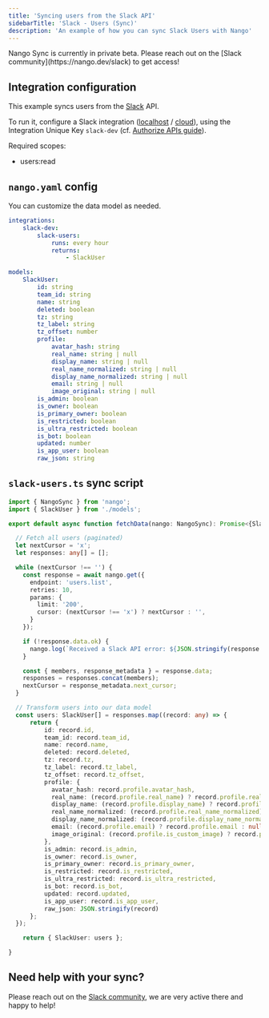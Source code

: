 ```yaml
---
title: 'Syncing users from the Slack API'
sidebarTitle: 'Slack - Users (Sync)'
description: 'An example of how you can sync Slack Users with Nango'
---
```


<Note>
Nango Sync is currently in private beta.  
Please reach out on the [Slack community](https://nango.dev/slack) to get access!
</Note>

## Integration configuration

This example syncs users from the [Slack](/integrations/all/slack) API.

To run it, configure a Slack integration ([localhost](http://localhost:3003/integration/create) / [cloud](https://app.nango.dev/integration/create)), using the Integration Unique Key `slack-dev` (cf. [Authorize APIs guide](/guides/oauth)).

Required scopes:
- users:read

## `nango.yaml` config

You can customize the data model as needed.

```yaml nango.yaml
integrations:
    slack-dev:
        slack-users:
            runs: every hour
            returns:
                - SlackUser

models:
    SlackUser:
        id: string
        team_id: string
        name: string
        deleted: boolean
        tz: string
        tz_label: string
        tz_offset: number
        profile:
            avatar_hash: string
            real_name: string | null
            display_name: string | null
            real_name_normalized: string | null
            display_name_normalized: string | null
            email: string | null
            image_original: string | null
        is_admin: boolean
        is_owner: boolean
        is_primary_owner: boolean
        is_restricted: boolean
        is_ultra_restricted: boolean
        is_bot: boolean
        updated: number
        is_app_user: boolean
        raw_json: string
```

## `slack-users.ts` sync script

```ts
import { NangoSync } from 'nango';
import { SlackUser } from './models';

export default async function fetchData(nango: NangoSync): Promise<{SlackUser: SlackUser[]}> {

  // Fetch all users (paginated)
  let nextCursor = 'x';
  let responses: any[] = [];

  while (nextCursor !== '') {
    const response = await nango.get({
      endpoint: 'users.list',
      retries: 10,
      params: {
        limit: '200',
        cursor: (nextCursor !== 'x') ? nextCursor : '',
      }
    });

    if (!response.data.ok) {
      nango.log(`Received a Slack API error: ${JSON.stringify(response.data, null, 2)}`);
    }

    const { members, response_metadata } = response.data;
    responses = responses.concat(members);
    nextCursor = response_metadata.next_cursor;
  }

  // Transform users into our data model
  const users: SlackUser[] = responses.map((record: any) => {
      return {
          id: record.id,
          team_id: record.team_id,
          name: record.name,
          deleted: record.deleted,
          tz: record.tz,
          tz_label: record.tz_label,
          tz_offset: record.tz_offset,
          profile: {
            avatar_hash: record.profile.avatar_hash,
            real_name: (record.profile.real_name) ? record.profile.real_name : null,
            display_name: (record.profile.display_name) ? record.profile.display_name : null,
            real_name_normalized: (record.profile.real_name_normalized) ? record.profile.real_name_normalized : null,
            display_name_normalized: (record.profile.display_name_normalized) ? record.profile.display_name_normalized : null,
            email: (record.profile.email) ? record.profile.email : null,
            image_original: (record.profile.is_custom_image) ? record.profile.image_original : null
          },
          is_admin: record.is_admin,
          is_owner: record.is_owner,
          is_primary_owner: record.is_primary_owner,
          is_restricted: record.is_restricted,
          is_ultra_restricted: record.is_ultra_restricted,
          is_bot: record.is_bot,
          updated: record.updated,
          is_app_user: record.is_app_user,
          raw_json: JSON.stringify(record)
      };
  });

    return { SlackUser: users };

}
```

## Need help with your sync?

Please reach out on the [Slack community](https://nango.dev/slack), we are very active there and happy to help!